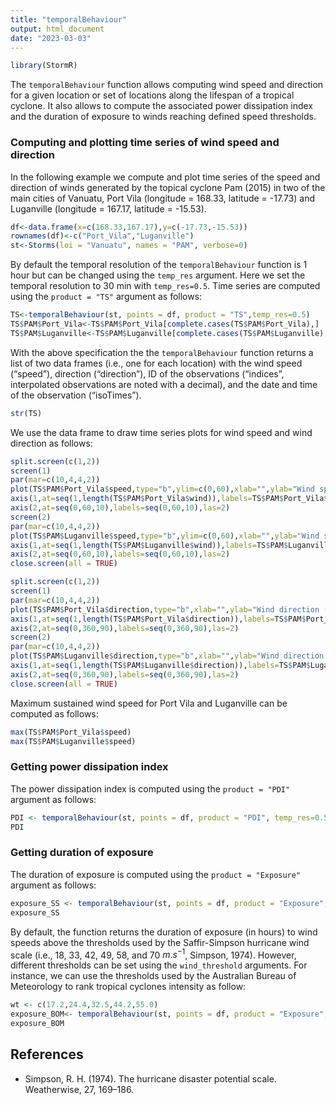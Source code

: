 ```yaml
---
title: "temporalBehaviour"
output: html_document
date: "2023-03-03"
---
```


``` r
library(StormR)
```

The `temporalBehaviour` function allows computing wind speed and direction for a given location or set of locations along the lifespan of a tropical cyclone. It also allows to compute the associated power dissipation index and the duration of exposure to winds reaching defined speed thresholds.  

### Computing and plotting time series of wind speed and direction

In the following example we compute and plot time series of the speed and direction of winds generated by the topical cyclone Pam (2015) in two of the main cities of Vanuatu, Port Vila (longitude = 168.33, latitude = -17.73) and Luganville (longitude = 167.17, latitude = -15.53).

``` r
df<-data.frame(x=c(168.33,167.17),y=c(-17.73,-15.53))
rownames(df)<-c("Port_Vila","Luganville")
st<-Storms(loi = "Vanuatu", names = "PAM", verbose=0)
```

By default the temporal resolution of the `temporalBehaviour` function is 1 hour but can be changed using the `temp_res` argument. Here we set the temporal resolution to 30 min with `temp_res=0.5`. Time series are computed using the `product = "TS"` argument as follows:

``` r
TS<-temporalBehaviour(st, points = df, product = "TS",temp_res=0.5)
TS$PAM$Port_Vila<-TS$PAM$Port_Vila[complete.cases(TS$PAM$Port_Vila),]
TS$PAM$Luganville<-TS$PAM$Luganville[complete.cases(TS$PAM$Luganville),]
```

With the above specification the the `temporalBehaviour` function returns a list of two data frames (i.e., one for each location) with the wind speed ("speed"), direction ("direction"), ID of the observations ("indices", interpolated observations are noted with a decimal), and the date and time of the observation ("isoTimes").

``` r
str(TS)
```

We use the data frame to draw time series plots for wind speed and wind direction as follows:

``` r
split.screen(c(1,2))
screen(1)
par(mar=c(10,4,4,2))
plot(TS$PAM$Port_Vila$speed,type="b",ylim=c(0,60),xlab="",ylab="Wind speed (m/s)",axes=FALSE,main="Port Vila")
axis(1,at=seq(1,length(TS$PAM$Port_Vila$wind)),labels=TS$PAM$Port_Vila$isoTimes,las=2)
axis(2,at=seq(0,60,10),labels=seq(0,60,10),las=2)
screen(2)
par(mar=c(10,4,4,2))
plot(TS$PAM$Luganville$speed,type="b",ylim=c(0,60),xlab="",ylab="Wind speed (m/s)",axes=FALSE,main="Luganville")
axis(1,at=seq(1,length(TS$PAM$Luganville$wind)),labels=TS$PAM$Luganville$isoTimes,las=2)
axis(2,at=seq(0,60,10),labels=seq(0,60,10),las=2)
close.screen(all = TRUE)
```

``` r
split.screen(c(1,2))
screen(1)
par(mar=c(10,4,4,2))
plot(TS$PAM$Port_Vila$direction,type="b",xlab="",ylab="Wind direction (degree north)",axes=FALSE,main="Port Vila")
axis(1,at=seq(1,length(TS$PAM$Port_Vila$direction)),labels=TS$PAM$Port_Vila$isoTimes,las=2)
axis(2,at=seq(0,360,90),labels=seq(0,360,90),las=2)
screen(2)
par(mar=c(10,4,4,2))
plot(TS$PAM$Luganville$direction,type="b",xlab="",ylab="Wind direction (degree north)",axes=FALSE,main="Luganville")
axis(1,at=seq(1,length(TS$PAM$Luganville$direction)),labels=TS$PAM$Luganville$isoTimes,las=2)
axis(2,at=seq(0,360,90),labels=seq(0,360,90),las=2)
close.screen(all = TRUE)
```

Maximum sustained wind speed for Port Vila and Luganville can be computed as follows:

``` r
max(TS$PAM$Port_Vila$speed)
max(TS$PAM$Luganville$speed)
```

### Getting power dissipation index

The power dissipation index is computed using the `product = "PDI"` argument as follows:

``` r
PDI <- temporalBehaviour(st, points = df, product = "PDI", temp_res=0.5,)
PDI
```

### Getting duration of exposure

The duration of exposure is computed using the `product = "Exposure"` argument as follows:

``` r
exposure_SS <- temporalBehaviour(st, points = df, product = "Exposure", temp_res=0.5,)
exposure_SS
```

By default, the function returns the duration of exposure (in hours) to wind speeds above the thresholds used by the Saffir-Simpson hurricane wind scale (i.e., 18, 33, 42, 49, 58, and 70 $m.s^{-1}$, Simpson, 1974). However, different thresholds can be set using the `wind_threshold` arguments. For instance, we can use the thresholds used by the Australian Bureau of Meteorology to rank tropical cyclones intensity as follow:

``` r
wt <- c(17.2,24.4,32.5,44.2,55.0)
exposure_BOM<- temporalBehaviour(st, points = df, product = "Exposure", temp_res=0.5, wind_threshold=wt)
exposure_BOM
```

## References
* Simpson, R. H. (1974). The hurricane disaster potential scale. Weatherwise, 27, 169–186.

